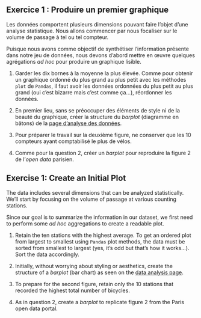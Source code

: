 :::: {.content-visible when-profile="fr"}
::: {.callout-tip}
## Exercice 1 : Produire un premier graphique

Les données comportent plusieurs dimensions pouvant faire l'objet d'une analyse statistique. Nous allons commencer par nous focaliser sur le volume de passage à tel ou tel compteur.

Puisque nous avons comme objectif de synthétiser l'information présente dans notre jeu de données, nous devons d'abord mettre en œuvre quelques agrégations _ad hoc_ pour produire un graphique lisible.

1. Garder les dix bornes à la moyenne la plus élevée. Comme pour obtenir un graphique ordonné du plus grand au plus petit avec les méthodes `plot` de `Pandas`, il faut avoir les données ordonnées du plus petit au plus grand (oui c'est bizarre mais c'est comme ça...), réordonner les données.

2. En premier lieu, sans se préoccuper des éléments de style ni de la beauté
du graphique, créer la structure du _barplot_ (diagramme en bâtons) de la
[page d'analyse des données](https://opendata.paris.fr/explore/dataset/comptage-velo-donnees-compteurs/dataviz/?disjunctive.id_compteur&disjunctive.nom_compteur&disjunctive.id&disjunctive.name).

3. Pour préparer le travail sur la deuxième figure, ne conserver
que les 10 compteurs ayant comptabilisé le plus de vélos.

4. Comme pour la question 2, créer un _barplot_
pour reproduire la figure 2 de l'_open data_ parisien.

:::
::::

:::: {.content-visible when-profile="en"}
::: {.callout-tip}
## Exercise 1: Create an Initial Plot

The data includes several dimensions that can be analyzed statistically. We'll start by focusing on the volume of passage at various counting stations.

Since our goal is to summarize the information in our dataset, we first need to perform some _ad hoc_ aggregations to create a readable plot.

1. Retain the ten stations with the highest average. To get an ordered plot from largest to smallest using `Pandas` plot methods, the data must be sorted from smallest to largest (yes, it's odd but that's how it works...). Sort the data accordingly.

2. Initially, without worrying about styling or aesthetics, create the structure of a _barplot_ (bar chart) as seen on the
[data analysis page](https://opendata.paris.fr/explore/dataset/comptage-velo-donnees-compteurs/dataviz/?disjunctive.id_compteur&disjunctive.nom_compteur&disjunctive.id&disjunctive.name).

3. To prepare for the second figure, retain only the 10 stations that recorded the highest total number of bicycles.

4. As in question 2, create a _barplot_ to replicate figure 2 from the Paris open data portal.

:::
::::
